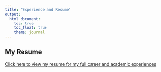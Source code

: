 ```yaml
---
title: "Experience and Resume"
output: 
  html_document:
    toc: true
    toc_float: true
    theme: journal
---
```


## My Resume
[Click here to view my resume for my full career and academic experiences](Files/GormanResume092024.pdf)